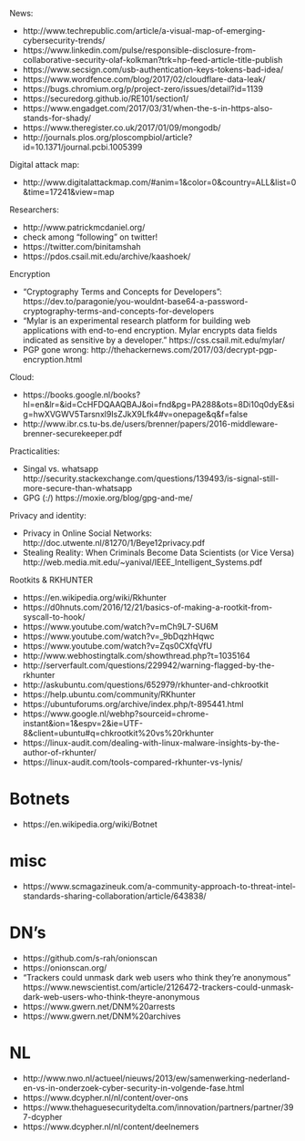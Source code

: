 News:

- http://www.techrepublic.com/article/a-visual-map-of-emerging-cybersecurity-trends/
- https://www.linkedin.com/pulse/responsible-disclosure-from-collaborative-security-olaf-kolkman?trk=hp-feed-article-title-publish
- https://www.secsign.com/usb-authentication-keys-tokens-bad-idea/
- https://www.wordfence.com/blog/2017/02/cloudflare-data-leak/
- https://bugs.chromium.org/p/project-zero/issues/detail?id=1139
- https://securedorg.github.io/RE101/section1/
- https://www.engadget.com/2017/03/31/when-the-s-in-https-also-stands-for-shady/
- https://www.theregister.co.uk/2017/01/09/mongodb/
- http://journals.plos.org/ploscompbiol/article?id=10.1371/journal.pcbi.1005399

Digital attack map:

- http://www.digitalattackmap.com/#anim=1&color=0&country=ALL&list=0&time=17241&view=map

Researchers:

- http://www.patrickmcdaniel.org/
- check among "following" on twitter!
- https://twitter.com/binitamshah
- https://pdos.csail.mit.edu/archive/kaashoek/

Encryption

- "Cryptography Terms and Concepts for Developers": https://dev.to/paragonie/you-wouldnt-base64-a-password-cryptography-terms-and-concepts-for-developers
- "Mylar is an experimental research platform for building web applications with end-to-end encryption. Mylar encrypts data fields indicated as sensitive by a developer." https://css.csail.mit.edu/mylar/
- PGP gone wrong: http://thehackernews.com/2017/03/decrypt-pgp-encryption.html

Cloud:

- https://books.google.nl/books?hl=en&lr=&id=CcHFDQAAQBAJ&oi=fnd&pg=PA288&ots=8Di10q0dyE&sig=hwXVGWV5Tarsnxl9IsZJkX9Lfk4#v=onepage&q&f=false
- http://www.ibr.cs.tu-bs.de/users/brenner/papers/2016-middleware-brenner-securekeeper.pdf

Practicalities:

- Singal vs. whatsapp http://security.stackexchange.com/questions/139493/is-signal-still-more-secure-than-whatsapp
- GPG (:/) https://moxie.org/blog/gpg-and-me/

Privacy and identity:

- Privacy in Online Social Networks: http://doc.utwente.nl/81270/1/Beye12privacy.pdf
- Stealing Reality: When Criminals Become Data Scientists (or Vice Versa) http://web.media.mit.edu/~yanival/IEEE_Intelligent_Systems.pdf

Rootkits & RKHUNTER

- https://en.wikipedia.org/wiki/Rkhunter
- https://d0hnuts.com/2016/12/21/basics-of-making-a-rootkit-from-syscall-to-hook/
- https://www.youtube.com/watch?v=mCh9L7-SU6M
- https://www.youtube.com/watch?v=_9bDqzhHqwc
- https://www.youtube.com/watch?v=Zqs0CXfqVfU
- http://www.webhostingtalk.com/showthread.php?t=1035164
- http://serverfault.com/questions/229942/warning-flagged-by-the-rkhunter
- http://askubuntu.com/questions/652979/rkhunter-and-chkrootkit
- https://help.ubuntu.com/community/RKhunter
- https://ubuntuforums.org/archive/index.php/t-895441.html
- https://www.google.nl/webhp?sourceid=chrome-instant&ion=1&espv=2&ie=UTF-8&client=ubuntu#q=chkrootkit%20vs%20rkhunter
- https://linux-audit.com/dealing-with-linux-malware-insights-by-the-author-of-rkhunter/
- https://linux-audit.com/tools-compared-rkhunter-vs-lynis/


# Botnets

- https://en.wikipedia.org/wiki/Botnet

# misc

- https://www.scmagazineuk.com/a-community-approach-to-threat-intel-standards-sharing-collaboration/article/643838/


# DN's

- https://github.com/s-rah/onionscan
- https://onionscan.org/
- "Trackers could unmask dark web users who think they’re anonymous" https://www.newscientist.com/article/2126472-trackers-could-unmask-dark-web-users-who-think-theyre-anonymous
- https://www.gwern.net/DNM%20arrests 
- https://www.gwern.net/DNM%20archives

# NL

- http://www.nwo.nl/actueel/nieuws/2013/ew/samenwerking-nederland-en-vs-in-onderzoek-cyber-security-in-volgende-fase.html 
- https://www.dcypher.nl/nl/content/over-ons 
- https://www.thehaguesecuritydelta.com/innovation/partners/partner/397-dcypher 
- https://www.dcypher.nl/nl/content/deelnemers



